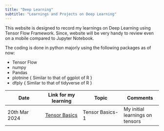 ```yaml
---
title: "Deep Learning"
subtitle: "Learnings and Projects on Deep Learning"
---
```


This website is designed to record my learnings on Deep Learning using Tensor Flow Framework. Since, website will be very handy to review even on a mobile compared to Jupyter Notebook.

The coding is done in python majorly using the following packages as of now:

-   Tensor Flow
-   numpy
-   Pandas
-   plotnine { Similar to that of ggplot of R }
-   dfply { Similar to that of tidyverse of R }

| Date          | Link for my learning                                                | Topic         | Comments                        |
|------------------|------------------|-------------------|------------------|
| 20th Mar 2024 | [Tensor Basics](posts/tensor-basic-part1.html) | Tensor Basics-1 | My initial learnings on tensors |